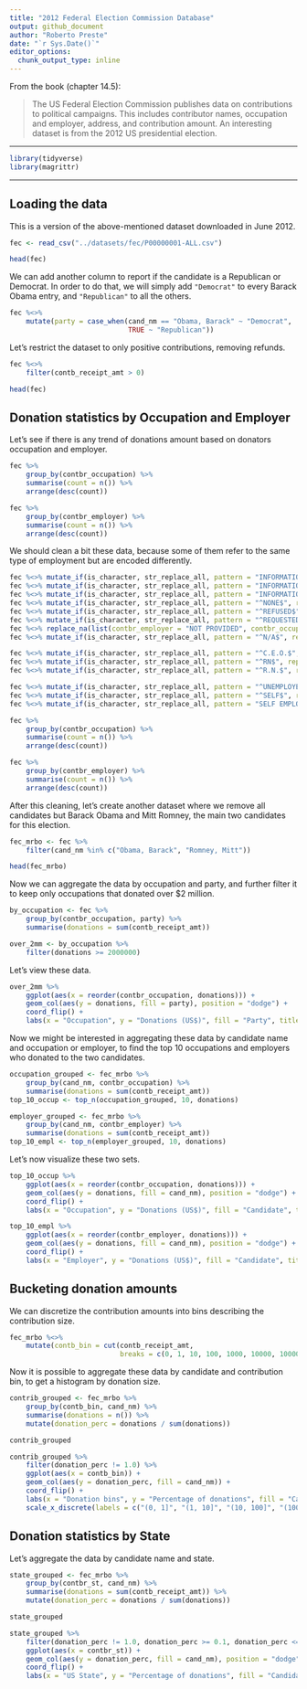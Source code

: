 ```yaml
---
title: "2012 Federal Election Commission Database"
output: github_document
author: "Roberto Preste"
date: "`r Sys.Date()`"
editor_options: 
  chunk_output_type: inline
---
```


From the book (chapter 14.5):  

>The US Federal Election Commission publishes data on contributions to political campaigns. This includes contributor names, occupation and employer, address, and contribution amount. An interesting dataset is from the 2012 US presidential election.  

___

```r
library(tidyverse)
library(magrittr)
```

___

## Loading the data  

This is a version of the above-mentioned dataset downloaded in June 2012.  

```r
fec <- read_csv("../datasets/fec/P00000001-ALL.csv")
```

```r
head(fec)
```

We can add another column to report if the candidate is a Republican or Democrat. In order to do that, we will simply add `"Democrat"` to every Barack Obama entry, and `"Republican"` to all the others.  

```r
fec %<>% 
    mutate(party = case_when(cand_nm == "Obama, Barack" ~ "Democrat", 
                             TRUE ~ "Republican"))
```

Let's restrict the dataset to only positive contributions, removing refunds.  

```r
fec %<>% 
    filter(contb_receipt_amt > 0)
```

```r
head(fec)
```


## Donation statistics by Occupation and Employer  

Let's see if there is any trend of donations amount based on donators occupation and employer.  

```r
fec %>% 
    group_by(contbr_occupation) %>% 
    summarise(count = n()) %>% 
    arrange(desc(count))
```

```r
fec %>% 
    group_by(contbr_employer) %>% 
    summarise(count = n()) %>% 
    arrange(desc(count))
```

We should clean a bit these data, because some of them refer to the same type of employment but are encoded differently.  

```r
fec %<>% mutate_if(is_character, str_replace_all, pattern = "INFORMATION REQUESTED PER BEST EFFORTS", replacement = "NOT PROVIDED")
fec %<>% mutate_if(is_character, str_replace_all, pattern = "INFORMATION REQUESTED", replacement = "NOT PROVIDED")
fec %<>% mutate_if(is_character, str_replace_all, pattern = "INFORMATION REQUESTED (BEST EFFORTS)", replacement = "NOT PROVIDED")
fec %<>% mutate_if(is_character, str_replace_all, pattern = "^NONE$", replacement = "NOT PROVIDED")
fec %<>% mutate_if(is_character, str_replace_all, pattern = "^REFUSED$", replacement = "NOT PROVIDED")
fec %<>% mutate_if(is_character, str_replace_all, pattern = "^REQUESTED$", replacement = "NOT PROVIDED")
fec %<>% replace_na(list(contbr_employer = "NOT PROVIDED", contbr_occupation = "NOT PROVIDED"))
fec %<>% mutate_if(is_character, str_replace_all, pattern = "^N/A$", replacement = "NOT PROVIDED") 

fec %<>% mutate_if(is_character, str_replace_all, pattern = "^C.E.O.$", replacement = "CEO")
fec %<>% mutate_if(is_character, str_replace_all, pattern = "^RN$", replacement = "REGISTERED NURSE") 
fec %<>% mutate_if(is_character, str_replace_all, pattern = "^R.N.$", replacement = "REGISTERED NURSE") 

fec %<>% mutate_if(is_character, str_replace_all, pattern = "^UNEMPLOYED$", replacement = "NOT EMPLOYED")
fec %<>% mutate_if(is_character, str_replace_all, pattern = "^SELF$", replacement = "SELF-EMPLOYED") 
fec %<>% mutate_if(is_character, str_replace_all, pattern = "SELF EMPLOYED", replacement = "SELF-EMPLOYED") 
```

```r
fec %>% 
    group_by(contbr_occupation) %>% 
    summarise(count = n()) %>% 
    arrange(desc(count))
```

```r
fec %>% 
    group_by(contbr_employer) %>% 
    summarise(count = n()) %>% 
    arrange(desc(count))
```

After this cleaning, let's create another dataset where we remove all candidates but Barack Obama and Mitt Romney, the main two candidates for this election.  

```r
fec_mrbo <- fec %>% 
    filter(cand_nm %in% c("Obama, Barack", "Romney, Mitt"))
```

```r
head(fec_mrbo)
```


Now we can aggregate the data by occupation and party, and further filter it to keep only occupations that donated over $2 million.  

```r
by_occupation <- fec %>% 
    group_by(contbr_occupation, party) %>% 
    summarise(donations = sum(contb_receipt_amt))
```

```r
over_2mm <- by_occupation %>% 
    filter(donations >= 2000000)
```

Let's view these data.  

```r
over_2mm %>% 
    ggplot(aes(x = reorder(contbr_occupation, donations))) + 
    geom_col(aes(y = donations, fill = party), position = "dodge") + 
    coord_flip() +
    labs(x = "Occupation", y = "Donations (US$)", fill = "Party", title = "Total donations by party per occupation")
```

Now we might be interested in aggregating these data by candidate name and occupation or employer, to find the top 10 occupations and employers who donated to the two candidates.  

```r
occupation_grouped <- fec_mrbo %>% 
    group_by(cand_nm, contbr_occupation) %>% 
    summarise(donations = sum(contb_receipt_amt))
top_10_occup <- top_n(occupation_grouped, 10, donations)
```

```r
employer_grouped <- fec_mrbo %>% 
    group_by(cand_nm, contbr_employer) %>% 
    summarise(donations = sum(contb_receipt_amt))
top_10_empl <- top_n(employer_grouped, 10, donations)
```

Let's now visualize these two sets.  

```r
top_10_occup %>% 
    ggplot(aes(x = reorder(contbr_occupation, donations))) + 
    geom_col(aes(y = donations, fill = cand_nm), position = "dodge") + 
    coord_flip() + 
    labs(x = "Occupation", y = "Donations (US$)", fill = "Candidate", title = "Top 10 donating occupations")
```

```r
top_10_empl %>% 
    ggplot(aes(x = reorder(contbr_employer, donations))) + 
    geom_col(aes(y = donations, fill = cand_nm), position = "dodge") + 
    coord_flip() + 
    labs(x = "Employer", y = "Donations (US$)", fill = "Candidate", title = "Top 10 donating employers")
```


## Bucketing donation amounts  

We can discretize the contribution amounts into bins describing the contribution size.  

```r
fec_mrbo %<>% 
    mutate(contb_bin = cut(contb_receipt_amt, 
                           breaks = c(0, 1, 10, 100, 1000, 10000, 100000, 1000000, 10000000)))
```

Now it is possible to aggregate these data by candidate and contribution bin, to get a histogram by donation size.  

```r
contrib_grouped <- fec_mrbo %>% 
    group_by(contb_bin, cand_nm) %>% 
    summarise(donations = n()) %>% 
    mutate(donation_perc = donations / sum(donations))
```

```r
contrib_grouped 
```

```r
contrib_grouped %>% 
    filter(donation_perc != 1.0) %>% 
    ggplot(aes(x = contb_bin)) + 
    geom_col(aes(y = donation_perc, fill = cand_nm)) + 
    coord_flip() + 
    labs(x = "Donation bins", y = "Percentage of donations", fill = "Candidate", title = "Percentage of donations received per each donation size") + 
    scale_x_discrete(labels = c("(0, 1]", "(1, 10]", "(10, 100]", "(100, 1000]", "(1000, 10000]", "(10000, 100000]"))
```


## Donation statistics by State  

Let's aggregate the data by candidate name and state.  

```r
state_grouped <- fec_mrbo %>% 
    group_by(contbr_st, cand_nm) %>% 
    summarise(donations = sum(contb_receipt_amt)) %>% 
    mutate(donation_perc = donations / sum(donations))
```

```r
state_grouped
```

```r
state_grouped %>% 
    filter(donation_perc != 1.0, donation_perc >= 0.1, donation_perc <= 0.9) %>% 
    ggplot(aes(x = contbr_st)) + 
    geom_col(aes(y = donation_perc, fill = cand_nm), position = "dodge") + 
    coord_flip() + 
    labs(x = "US State", y = "Percentage of donations", fill = "Candidate", title = "Percentage of donations by state")
```


